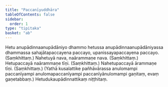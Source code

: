 ```yaml
---
title: "Paccanīyuddhāra"
tableOfContents: false
sidebar:
  order: 1
type: "tipitaka"
basket: "ab"
---
```



<DynamicBreadcrumb />

<Division number="184">

<Paragraph number="333">
Hetu anupādinnaanupādāniyo dhammo hetussa anupādinnaanupādāniyassa dhammassa sahajātapaccayena paccayo, upanissayapaccayena paccayo. (Saṃkhittaṃ.)
</Paragraph>

</Division>
<Division number="185">

<Paragraph number="334">
Nahetuyā nava, naārammaṇe nava. (Saṃkhittaṃ.)
</Paragraph>

<Paragraph number="335">
Hetupaccayā naārammaṇe tīṇi. (Saṃkhittaṃ.)
</Paragraph>

<Paragraph number="336">
Nahetupaccayā ārammaṇe tīṇi. (Saṃkhittaṃ.)
</Paragraph>

<Paragraph number="337">
(Yathā kusalattike pañhāvārassa anulomampi paccanīyampi anulomapaccanīyampi paccanīyānulomampi gaṇitaṃ, evaṃ gaṇetabbaṃ.)

</Paragraph>
</Division>

<Paragraph number="338" type="center">
Hetudukaupādinnattikaṃ niṭṭhitaṃ.
</Paragraph>